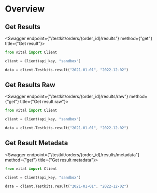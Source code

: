 
# Overview

## Get Results

<Swagger endpoint={"/testkit/orders/{order_id}/results"} method={"get"} title={"Get result"}>

```python
from vital import Client

client = Client(api_key, "sandbox")

data = client.Testkits.result("2021-01-01", "2022-12-02")
```

</Swagger>

## Get Results Raw

<Swagger endpoint={"/testkit/orders/{order_id}/results/raw"} method={"get"} title={"Get result raw"}>

```python
from vital import Client

client = Client(api_key, "sandbox")

data = client.Testkits.result("2021-01-01", "2022-12-02")
```

</Swagger>

## Get Result Metadata

<Swagger endpoint={"/testkit/orders/{order_id}/results/metadata"} method={"get"} title={"Get result metadata"}>

```python
from vital import Client

client = Client(api_key, "sandbox")

data = client.Testkits.result("2021-01-01", "2022-12-02")
```

</Swagger>
